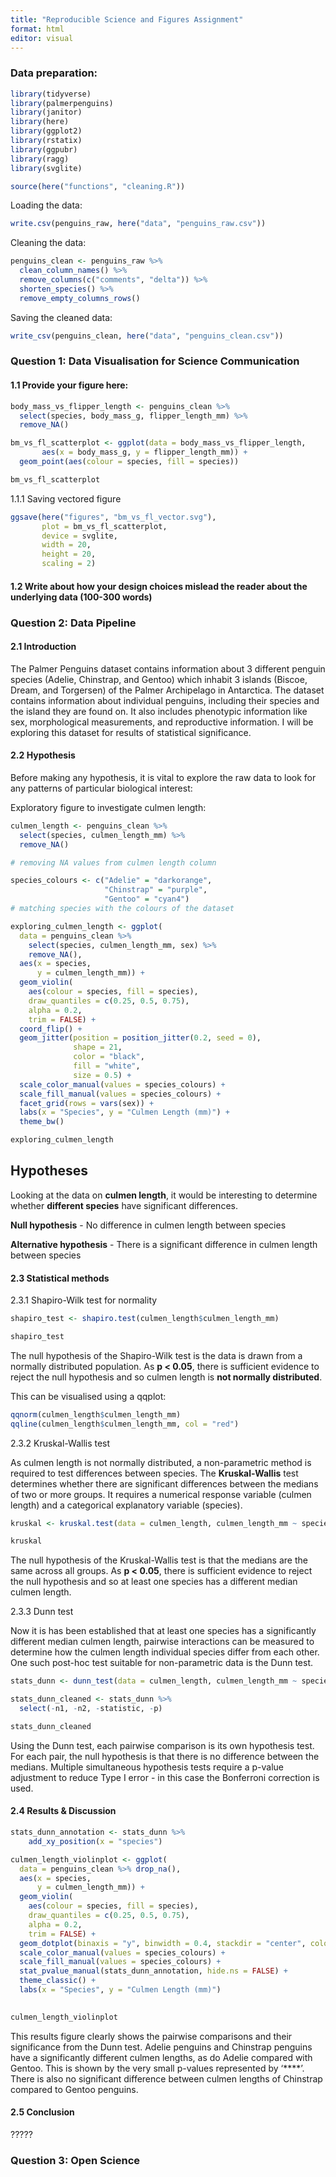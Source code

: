 ```yaml
---
title: "Reproducible Science and Figures Assignment"
format: html
editor: visual
---
```


### Data preparation:

```r
library(tidyverse)
library(palmerpenguins)
library(janitor)
library(here)
library(ggplot2)
library(rstatix)
library(ggpubr)
library(ragg)
library(svglite)

source(here("functions", "cleaning.R"))
```

Loading the data:

```r
write.csv(penguins_raw, here("data", "penguins_raw.csv"))
```

Cleaning the data:

```r
penguins_clean <- penguins_raw %>%
  clean_column_names() %>%
  remove_columns(c("comments", "delta")) %>%
  shorten_species() %>%
  remove_empty_columns_rows()
```

Saving the cleaned data:

```r
write_csv(penguins_clean, here("data", "penguins_clean.csv"))
```

### Question 1: Data Visualisation for Science Communication

#### 1.1 Provide your figure here:

```r
body_mass_vs_flipper_length <- penguins_clean %>% 
  select(species, body_mass_g, flipper_length_mm) %>% 
  remove_NA()

bm_vs_fl_scatterplot <- ggplot(data = body_mass_vs_flipper_length,
       aes(x = body_mass_g, y = flipper_length_mm)) +
  geom_point(aes(colour = species, fill = species))

bm_vs_fl_scatterplot
```

1.1.1 Saving vectored figure

```r
ggsave(here("figures", "bm_vs_fl_vector.svg"),
       plot = bm_vs_fl_scatterplot,
       device = svglite,
       width = 20,
       height = 20,
       scaling = 2)

```

#### 1.2 Write about how your design choices mislead the reader about the underlying data (100-300 words)

### Question 2: Data Pipeline

#### 2.1 Introduction

The Palmer Penguins dataset contains information about 3 different penguin species (Adelie, Chinstrap, and Gentoo) which inhabit 3 islands (Biscoe, Dream, and Torgersen) of the Palmer Archipelago in Antarctica. The dataset contains information about individual penguins, including their species and the island they are found on. It also includes phenotypic information like sex, morphological measurements, and reproductive information. I will be exploring this dataset for results of statistical significance.

#### 2.2 Hypothesis

Before making any hypothesis, it is vital to explore the raw data to look for any patterns of particular biological interest:

Exploratory figure to investigate culmen length:

```r
culmen_length <- penguins_clean %>%
  select(species, culmen_length_mm) %>% 
  remove_NA()

# removing NA values from culmen length column
```

```r
species_colours <- c("Adelie" = "darkorange",
                     "Chinstrap" = "purple",
                     "Gentoo" = "cyan4")
# matching species with the colours of the dataset

exploring_culmen_length <- ggplot(
  data = penguins_clean %>% 
    select(species, culmen_length_mm, sex) %>% 
    remove_NA(),
  aes(x = species,
      y = culmen_length_mm)) +
  geom_violin(
    aes(colour = species, fill = species),
    draw_quantiles = c(0.25, 0.5, 0.75),
    alpha = 0.2,
    trim = FALSE) +
  coord_flip() +
  geom_jitter(position = position_jitter(0.2, seed = 0),
              shape = 21,
              color = "black",
              fill = "white",
              size = 0.5) +
  scale_color_manual(values = species_colours) +
  scale_fill_manual(values = species_colours) +
  facet_grid(rows = vars(sex)) + 
  labs(x = "Species", y = "Culmen Length (mm)") +
  theme_bw()

exploring_culmen_length
```

::: {.callout-note icon="false"}
## Hypotheses

Looking at the data on **culmen length**, it would be interesting to determine whether **different species** have significant differences.

**Null hypothesis** - No difference in culmen length between species

**Alternative hypothesis** - There is a significant difference in culmen length between species
:::

#### 2.3 Statistical methods

2.3.1 Shapiro-Wilk test for normality

```r
shapiro_test <- shapiro.test(culmen_length$culmen_length_mm)

shapiro_test
```

The null hypothesis of the Shapiro-Wilk test is the data is drawn from a normally distributed population. As **p \< 0.05**, there is sufficient evidence to reject the null hypothesis and so culmen length is **not normally distributed**.

This can be visualised using a qqplot:

```r
qqnorm(culmen_length$culmen_length_mm)
qqline(culmen_length$culmen_length_mm, col = "red")
```

2.3.2 Kruskal-Wallis test

As culmen length is not normally distributed, a non-parametric method is required to test differences between species. The **Kruskal-Wallis** test determines whether there are significant differences between the medians of two or more groups. It requires a numerical response variable (culmen length) and a categorical explanatory variable (species).

```r
kruskal <- kruskal.test(data = culmen_length, culmen_length_mm ~ species)

kruskal
```

The null hypothesis of the Kruskal-Wallis test is that the medians are the same across all groups. As **p \< 0.05**, there is sufficient evidence to reject the null hypothesis and so at least one species has a different median culmen length.

2.3.3 Dunn test

Now it is has been established that at least one species has a significantly different median culmen length, pairwise interactions can be measured to determine how the culmen length individual species differ from each other. One such post-hoc test suitable for non-parametric data is the Dunn test.

```r
stats_dunn <- dunn_test(data = culmen_length, culmen_length_mm ~ species, p.adjust.method = "bonferroni")

stats_dunn_cleaned <- stats_dunn %>% 
  select(-n1, -n2, -statistic, -p)

stats_dunn_cleaned
```

Using the Dunn test, each pairwise comparison is its own hypothesis test. For each pair, the null hypothesis is that there is no difference between the medians. Multiple simultaneous hypothesis tests require a p-value adjustment to reduce Type I error - in this case the Bonferroni correction is used.

#### 2.4 Results & Discussion

```r
stats_dunn_annotation <- stats_dunn %>% 
    add_xy_position(x = "species")

culmen_length_violinplot <- ggplot(
  data = penguins_clean %>% drop_na(),
  aes(x = species,
      y = culmen_length_mm)) +
  geom_violin(
    aes(colour = species, fill = species),
    draw_quantiles = c(0.25, 0.5, 0.75),
    alpha = 0.2,
    trim = FALSE) +
  geom_dotplot(binaxis = "y", binwidth = 0.4, stackdir = "center", color = "black", fill = "white") +
  scale_color_manual(values = species_colours) +
  scale_fill_manual(values = species_colours) +
  stat_pvalue_manual(stats_dunn_annotation, hide.ns = FALSE) +
  theme_classic() +
  labs(x = "Species", y = "Culmen Length (mm)")
  

culmen_length_violinplot
```

This results figure clearly shows the pairwise comparisons and their significance from the Dunn test. Adelie penguins and Chinstrap penguins have a significantly different culmen lengths, as do Adelie compared with Gentoo. This is shown by the very small p-values represented by '\*\*\*\*'. There is also no significant difference between culmen lengths of Chinstrap compared to Gentoo penguins.

#### 2.5 Conclusion

?????

### Question 3: Open Science
